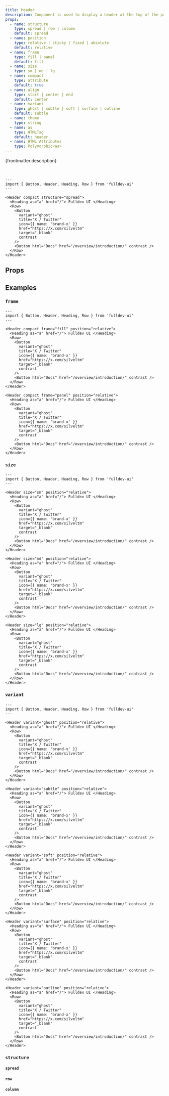```yaml
---
title: Header
description: Component is used to display a header at the top of the page.
props:
  - name: structure
    type: spread | row | column
    default: spread
  - name: position
    type: relative | sticky | fixed | absolute
    default: relative
  - name: frame
    type: fill | panel
    default: fill
  - name: size
    type: sm | md | lg
  - name: compact
    type: attribute
    default: true
  - name: align
    type: start | center | end
    default: center
  - name: variant
    type: ghost | subtle | soft | surface | outline
    default: subtle
  - name: theme
    type: string
  - name: as
    type: HTMLTag
    default: header
  - name: HTML Attributes
    type: Polymorphic<as>
---
```





{frontmatter.description}

<br />

```astro live
---
import { Button, Header, Heading, Row } from 'fulldev-ui'
---

<Header compact structure="spread">
  <Heading as="a" href="/"> Fulldev UI </Heading>
  <Row>
    <Button
      variant="ghost"
      title="X / Twitter"
      icon={{ name: 'brand-x' }}
      href="https://x.com/silveltm"
      target="_blank"
      contrast
    />
    <Button html="Docs" href="/overview/introduction/" contrast />
  </Row>
</Header>
```

## Props

<PropsTable props={frontmatter.props} />

## Examples

### `frame`

```astro live
---
import { Button, Header, Heading, Row } from 'fulldev-ui'
---

<Header compact frame="fill" position="relative">
  <Heading as="a" href="/"> Fulldev UI </Heading>
  <Row>
    <Button
      variant="ghost"
      title="X / Twitter"
      icon={{ name: 'brand-x' }}
      href="https://x.com/silveltm"
      target="_blank"
      contrast
    />
    <Button html="Docs" href="/overview/introduction/" contrast />
  </Row>
</Header>

<Header compact frame="panel" position="relative">
  <Heading as="a" href="/"> Fulldev UI </Heading>
  <Row>
    <Button
      variant="ghost"
      title="X / Twitter"
      icon={{ name: 'brand-x' }}
      href="https://x.com/silveltm"
      target="_blank"
      contrast
    />
    <Button html="Docs" href="/overview/introduction/" contrast />
  </Row>
</Header>
```

### `size`

<SizeProp />

```astro live
---
import { Button, Header, Heading, Row } from 'fulldev-ui'
---

<Header size="sm" position="relative">
  <Heading as="a" href="/"> Fulldev UI </Heading>
  <Row>
    <Button
      variant="ghost"
      title="X / Twitter"
      icon={{ name: 'brand-x' }}
      href="https://x.com/silveltm"
      target="_blank"
      contrast
    />
    <Button html="Docs" href="/overview/introduction/" contrast />
  </Row>
</Header>

<Header size="md" position="relative">
  <Heading as="a" href="/"> Fulldev UI </Heading>
  <Row>
    <Button
      variant="ghost"
      title="X / Twitter"
      icon={{ name: 'brand-x' }}
      href="https://x.com/silveltm"
      target="_blank"
      contrast
    />
    <Button html="Docs" href="/overview/introduction/" contrast />
  </Row>
</Header>

<Header size="lg" position="relative">
  <Heading as="a" href="/"> Fulldev UI </Heading>
  <Row>
    <Button
      variant="ghost"
      title="X / Twitter"
      icon={{ name: 'brand-x' }}
      href="https://x.com/silveltm"
      target="_blank"
      contrast
    />
    <Button html="Docs" href="/overview/introduction/" contrast />
  </Row>
</Header>
```

### `variant`

<VariantProp />

```astro live
---
import { Button, Header, Heading, Row } from 'fulldev-ui'
---

<Header variant="ghost" position="relative">
  <Heading as="a" href="/"> Fulldev UI </Heading>
  <Row>
    <Button
      variant="ghost"
      title="X / Twitter"
      icon={{ name: 'brand-x' }}
      href="https://x.com/silveltm"
      target="_blank"
      contrast
    />
    <Button html="Docs" href="/overview/introduction/" contrast />
  </Row>
</Header>

<Header variant="subtle" position="relative">
  <Heading as="a" href="/"> Fulldev UI </Heading>
  <Row>
    <Button
      variant="ghost"
      title="X / Twitter"
      icon={{ name: 'brand-x' }}
      href="https://x.com/silveltm"
      target="_blank"
      contrast
    />
    <Button html="Docs" href="/overview/introduction/" contrast />
  </Row>
</Header>

<Header variant="soft" position="relative">
  <Heading as="a" href="/"> Fulldev UI </Heading>
  <Row>
    <Button
      variant="ghost"
      title="X / Twitter"
      icon={{ name: 'brand-x' }}
      href="https://x.com/silveltm"
      target="_blank"
      contrast
    />
    <Button html="Docs" href="/overview/introduction/" contrast />
  </Row>
</Header>

<Header variant="surface" position="relative">
  <Heading as="a" href="/"> Fulldev UI </Heading>
  <Row>
    <Button
      variant="ghost"
      title="X / Twitter"
      icon={{ name: 'brand-x' }}
      href="https://x.com/silveltm"
      target="_blank"
      contrast
    />
    <Button html="Docs" href="/overview/introduction/" contrast />
  </Row>
</Header>

<Header variant="outline" position="relative">
  <Heading as="a" href="/"> Fulldev UI </Heading>
  <Row>
    <Button
      variant="ghost"
      title="X / Twitter"
      icon={{ name: 'brand-x' }}
      href="https://x.com/silveltm"
      target="_blank"
      contrast
    />
    <Button html="Docs" href="/overview/introduction/" contrast />
  </Row>
</Header>
```

### `structure`

#### `spread`

<SpreadProp />

#### `row`

<RowProp />

#### `column`

<ColumnProp />
